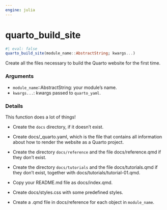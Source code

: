 ```yaml
---
engine: julia
---
```


# quarto_build_site {#sec-doc}
    

::: {.callout-note appearance="simple" title="docblock" collapse=false}    


```julia
#| eval: false
quarto_build_site(module_name::AbstractString; kwargs...)

```

Create all the files necessary to build the Quarto  website for the first time.
 

### Arguments
    
  * `module_name`::AbstractString: your module's name.
  * `kwargs...`: kwargs passed to `quarto_yaml`.

### Details
    
This function does a lot of things!
 
  * Create the `docs` directory, if it doesn't exist.
  * Create docs/_quarto.yaml, which is the file that
contains all information about how to render the  website as a Quarto project.
 
  * Create the directory `docs/reference` and the file
docs/reference.qmd if they don't exist.
 
  * Create the directory `docs/tutorials` and the file
docs/tutorials.qmd if they don't exist, together with docs/tutorials/tutorial-01.qmd.
 
  * Copy your README.md file as docs/index.qmd.
  * Create docs/styles.css with some predefined styles.
  * Create a .qmd file in docs/reference for each object
in `module_name`.
 


:::
    

